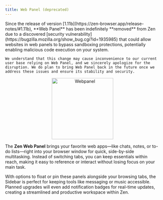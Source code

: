 ```yaml
---
title: Web Panel (deprecated)
---
```


<Callout type="warn" title="Important Notice">
	Since the release of version [1.11b](https://zen-browser.app/release-notes/#1.11b), **Web Panel** has been indefinitely **removed** from Zen due to a discovered [security vulnerability](https://bugzilla.mozilla.org/show_bug.cgi?id=1935985) that could allow websites in web panels to bypass sandboxing protections, potentially enabling malicious code execution on your system.
	
	We understand that this change may cause inconvenience to our current user base relying on Web Panel, and we sincerely apologize for the disruption. We do plan to bring Web Panel back in the future once we address these issues and ensure its stability and security.
</Callout>

<div align="center">
	<img src="/assets/user-manual/webpanel/webpanel.png" alt="Webpanel" width="200"/>
</div>

The **Zen Web Panel** brings your favorite web apps—like chats, notes, or to-do lists—right into your browser window for quick, side-by-side multitasking. Instead of switching tabs, you can keep essentials within reach, making it easy to reference or interact without losing focus on your main task.

With options to float or pin these panels alongside your browsing tabs, the Sidebar is perfect for keeping tools like messaging or music accessible. Planned upgrades will even add notification badges for real-time updates, creating a streamlined and productive workspace within Zen.
